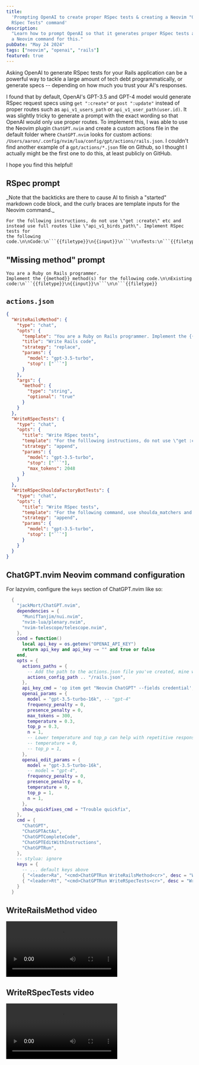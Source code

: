 ```yaml
---
title:
  'Prompting OpenAI to create proper RSpec tests & creating a Neovim "Generate
  RSpec Tests" command'
description:
  "Learn how to prompt OpenAI so that it generates proper RSpec tests and create
  a Neovim command for this."
pubDate: "May 24 2024"
tags: ["neovim", "openai", "rails"]
featured: true
---
```


Asking OpenAI to generate RSpec tests for your Rails application can be a
powerful way to tackle a large amount of tech debt programmatically, or generate
specs -- depending on how much you trust your AI's responses.

I found that by default, OpenAI's GPT-3.5 and GPT-4 model would generate RSpec
request specs using `get ":create"` or `post ":update"` instead of proper routes
such as `api_v1_users_path` or `api_v1_user_path(user.id)`. It was slightly
tricky to generate a prompt with the exact wording so that OpenAI would only use
proper routes. To implement this, I was able to use the Neovim plugin
`ChatGPT.nvim` and create a custom actions file in the default folder where
`ChatGPT.nvim` looks for custom actions:
`/Users/aaron/.config/nvim/lua/config/gpt/actions/rails.json`. I couldn't find
another example of a `gpt/actions/*.json` file on Github, so I thought I
actually might be the first one to do this, at least publicly on GitHub.

I hope you find this helpful!

## RSpec prompt

<p class="font-sm">
  _Note that the backticks are there to cause AI to finish a "started" markdown
  code block, and the curly braces are template inputs for the Neovim command._
</p>

````text
For the following instructions, do not use \"get :create\" etc and
instead use full routes like \"api_v1_birds_path\". Implement RSpec tests for
the following code.\n\nCode:\n```{{filetype}}\n{{input}}\n```\n\nTests:\n```{{filetype}}
````

## "Missing method" prompt

````text
You are a Ruby on Rails programmer.
Implement the {{method}} method(s) for the following code.\n\nExisting
code:\n```{{filetype}}\n{{input}}\n```\n\n```{{filetype}}
````

## `actions.json`

````json
{
  "WriteRailsMethod": {
    "type": "chat",
    "opts": {
      "template": "You are a Ruby on Rails programmer. Implement the {{method}} method(s) for the following code.\n\nExisting code:\n```{{filetype}}\n{{input}}\n```\n\n```{{filetype}}",
      "title": "Write Rails code",
      "strategy": "replace",
      "params": {
        "model": "gpt-3.5-turbo",
        "stop": ["```"]
      }
    },
    "args": {
      "method": {
        "type": "string",
        "optional": "true"
      }
    }
  },
  "WriteRSpecTests": {
    "type": "chat",
    "opts": {
      "title": "Write RSpec tests",
      "template": "For the folllowing instructions, do not use \"get :create\" etc and instead use full routes like \"api_v1_birds_path\". Implement RSpec tests for the following code.\n\nCode:\n```{{filetype}}\n{{input}}\n```\n\nTests:\n```{{filetype}}",
      "strategy": "append",
      "params": {
        "model": "gpt-3.5-turbo",
        "stop": ["```"],
        "max_tokens": 2048
      }
    }
  },
  "WriteRSpecShouldaFactoryBotTests": {
    "type": "chat",
    "opts": {
      "title": "Write RSpec tests",
      "template": "For the following command, use shoulda_matchers and assume FactoryBot factories exist for all models. Implement RSpec tests for the following code.\n\nCode:\n```{{filetype}}\n{{input}}\n```\n\nTests:\n```{{filetype}}",
      "strategy": "append",
      "params": {
        "model": "gpt-3.5-turbo",
        "stop": ["```"]
      }
    }
  }
}
````

## ChatGPT.nvim Neovim command configuration

For lazyvim, configure the `keys` section of ChatGPT.nvim like so:

```lua
  {
    "jackMort/ChatGPT.nvim",
    dependencies = {
      "MunifTanjim/nui.nvim",
      "nvim-lua/plenary.nvim",
      "nvim-telescope/telescope.nvim",
    },
    cond = function()
      local api_key = os.getenv("OPENAI_API_KEY")
      return api_key and api_key ~= "" and true or false
    end,
    opts = {
      actions_paths = {
        -- Add the path to the actions.json file you've created, mine was called rails.json
        actions_config_path .. "/rails.json",
      },
      api_key_cmd = 'op item get "Neovim ChatGPT" --fields credential',
      openai_params = {
        model = "gpt-3.5-turbo-16k", -- "gpt-4"
        frequency_penalty = 0,
        presence_penalty = 0,
        max_tokens = 300,
        temperature = 0.3,
        top_p = 0.3,
        n = 1,
        -- Lower temperature and top_p can help with repetitive responses and make the AI more creative
        -- temperature = 0,
        -- top_p = 1,
      },
      openai_edit_params = {
        model = "gpt-3.5-turbo-16k",
        -- model = "gpt-4",
        frequency_penalty = 0,
        presence_penalty = 0,
        temperature = 0,
        top_p = 1,
        n = 1,
      },
      show_quickfixes_cmd = "Trouble quickfix",
    },
    cmd = {
      "ChatGPT",
      "ChatGPTActAs",
      "ChatGPTCompleteCode",
      "ChatGPTEditWithInstructions",
      "ChatGPTRun",
    },
    -- stylua: ignore
    keys = {
      -- ... default keys above
      { "<leader>Ra", "<cmd>ChatGPTRun WriteRailsMethod<cr>", desc = "Write Rails code" },
      { "<leader>Rt", "<cmd>ChatGPTRun WriteRSpecTests<cr>", desc = "Write RSpec tests", mode = "v" },
    }
  }
```


## WriteRailsMethod video

<video controls="" autoplay="false" loop="true">
  <source src={WriteRailsMethodVideo} type="video/webm" />
</video>

## WriteRSpecTests video

<video controls="" autoplay="false" loop="true">
  <source src={WriteRSpecTestsVideo} type="video/webm" />
</video>
